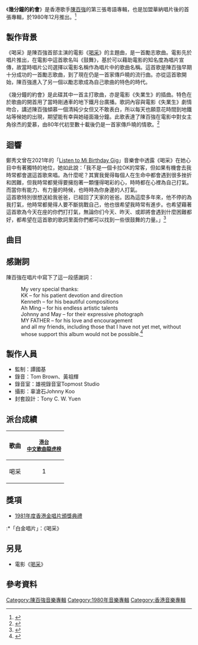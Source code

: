 {{Infobox Album
| name		= 幾分鐘的約會
| type		= [[專輯|專輯]]
| artist	= [[陳百強|陳百強]]
| cover		= 陳百強_幾分鐘的約會_Cover.jpg
| background  = 
| released	= 1980年12月
| recorded	= 1980年
| genre		= [[粵語流行音樂|粵語流行音樂]]
| length	= 40:42
| label		= [[香港華納唱片|華納唱片 (香港)]]
| producer	= 譚國基
| prev_title = [[不再流淚|不再流淚]]
| prev_year  = 1980 <!-- 5月 -->
| next_title = [[有了你|有了你]]
| next_year  = 1981 <!-- 8月 -->
}}

《'''幾分鐘的約會'''》是香港歌手[[陳百強|陳百強]]的第三張粵語專輯，也是加盟華納唱片後的首張專輯，於1980年12月推出。<ref>{{cite web |title=《幾分鐘的約會》唱片數據庫 |url=https://musicbrainz.org/release/5be8de17-400a-4d70-8bcb-ef3eb98bc64e |website=Musicbrainz}}</ref>

==製作背景==
《喝采》是陳百強首部主演的電影《[[喝采|喝采]]》的主題曲，是一首勵志歌曲。電影先於唱片推出，在電影中這首歌名叫《鼓舞》，基於可以藉助電影的知名度為唱片宣傳，故當時唱片公司選擇以電影名稱作為唱片中的歌曲名稱。這首歌是陳百強早期十分成功的一首勵志歌曲，到了現在仍是一首家傳戶曉的流行曲。亦從這首歌開始，陳百強進入了另一個以勵志歌成為自己歌曲的特色的時代。

《幾分鐘的約會》是此碟其中一首主打歌曲，亦是電影《失業生》的插曲。特色在於歌曲的開首用了當時剛通車的地下鐵月台廣播。歌詞內容與電影《失業生》劇情吻合，講述陳百強傾慕一個清純少女但又不敢表白，所以每天也願意花時間到地鐵站等候她的出現，期望能有幸與她碰面幾分鐘。此歌表達了陳百強在電影中對女主角徐杰的愛慕，由80年代初至數十載後仍是一首家傳戶曉的情歌。<ref>{{cite book |author1=黃國恩 |title=這樣憶起陳百強 |date=2019-07-17 |publisher=非凡出版 |isbn=9789888573301 |url=https://books.google.com.sg/books?id=L57LDwAAQBAJ |access-date=2022-03-13 |archive-date=2021-11-28 |archive-url=https://web.archive.org/web/20211128092727/https://books.google.com.sg/books?id=L57LDwAAQBAJ }}</ref>

==迴響==
鄭秀文曾在2021年的「[[Sammi_Listen_To_Mi_Birthday_Gig|Listen to Mi Birthday Gig]]」音樂會中透露《喝采》在她心目中有著獨特的地位，她如此說：「我不是一個卡拉OK的常客，但如果有機會去我時常都會選這首歌來唱。為什麼呢？其實我覺得每個人在生命中都會遇到很多挫折和困難，但我時常都覺得要擁抱著一顆懂得喝彩的心，時時都在心裡為自己打氣。而當你有能力、有力量的時候，也時時為你身邊的人打氣。<br>
這首歌特別很想送給我爸爸，已經回了天家的爸爸。因為這麼多年來，他不停的為我打氣，他時常都覺得人要不斷挑戰自己，他也很希望我時常有進步。也希望藉著這首歌為今天在座的你們打打氣，無論你们今天、昨天、或即將會遇到什麼困難都好，都希望在這首歌的歌詞里面你們都可以找到一些很鼓舞的力量。」<ref>{{cite web |title=鄭秀文談《喝采》- 54m30s |url=https://www.bilibili.com/video/BV1wP4y137U7 |website=bilibili |access-date=2022-03-13 |archive-date=2022-03-13 |archive-url=https://web.archive.org/web/20220313182355/https://www.bilibili.com/video/BV1wP4y137U7/ }}</ref>

==曲目==
{{Tracklist
| collapsed = 
| headline = 
| font_size = 
| total_length = 40:42

| all_writing = 
| all_music = 
| all_lyrics = 
| all_arranger = 
| all_producer = 譚國基
| all_except = 

| extra_column =

| title1 = 喝采
| note1 = 電影《喝采》主題曲
| longnote1 = '''第一主打'''<br>又名《鼓舞》<br>電影《[[喝采|喝采]]》于1980.10.02至10.15上映，陳百強（飾Ken）為第一男主角。<br>2007年起被列入香港中一音樂課教材
| music1 = 陳百強
| lyrics1 = [[鄭國江|鄭國江]]
| arranger1 = [[鮑比達|Chris Babida]]
| extra1 = 
| length1 = 3:28

| title2 = 飛出去
| note2 =
| longnote2 =
| music2 = 陳百強
| lyrics2 = 鄭國江
| arranger2 = 梁兆基
| extra2 = 
| length2 = 3:08

| title3 = 我愛白云
| note3 = 
| longnote3 = 同曲異詞/編有《夢里人》，收錄于陳百強的[[梦里人_(专辑)|《夢里人》]]專輯
| music3 = 陳百強
| lyrics3 = 湯正川
| arranger3 = Dave Packer
| extra3 = 
| length3 = 3:59

| title4 = 紀念冊
| note4 = 
| longnote4 = 
| music4 = 陳百強
| lyrics4 = 鄭國江
| arranger4 = 梁兆基
| extra4 = 
| length4 = 3:18

| title5 = 失業生
| note5 = 
| longnote5 = 改編自[[Simon_&_Garfunkel|Simon & Garfunkel]]的《Scarborough Fair / Canticle》
| music5 = 英國民謠
| lyrics5 = 鄭國江
| arranger5 = 梁兆基
| extra5 = 
| length5 = 3:00

| title6 = 夏日的懷念
| note6 =
| longnote6 = 改編自Simon May的《The Summer of My Life》
| music6 = Simon May
| lyrics6 = 鄭國江
| arranger6 = 梁兆基
| extra6 = 
| length6 = 4:20

| title7 = 幾分鐘的約會
| note7 = 
| longnote7 = '''第二主打'''<br>創作意念來自于1980年2月首次通車的香港地鐵（由尖沙咀站通往中環站）<br>電影《[[失業生|失業生]]》插曲<br>陳德堅又名Kenneth Chan
| music7 = 陳德堅
| lyrics7 = 鄭國江
| arranger7 = Dave Packer
| extra7 = 
| length7 = 3:00

| title8 = 人在雨中
| note8 = 
| longnote8 = 改編自五木ひろし(五木宏)的《蟬時雨》
| music8 = 宇崎竜童
| lyrics8 = 鄭國江
| arranger8 = 梁兆基
| extra8 = 
| length8 = 4:12

| title9 = 快樂的丑小鴨
| note9 = 
| longnote9 = 
| music9 = 陳百強
| lyrics9 = 鄭國江
| arranger9 = Dave Packer
| extra9 = 
| length9 = 2:59

| title10 = 但願人長久
| note10 = 
| longnote10 = 改編自Dionne Warwick的《Feeling Old Feelings》
| music10 = Danny Hice<br>Chip Hardy
| lyrics10 = 鄭國江
| arranger10 = 梁兆基
| extra10 = 
| length10 = 3:57

| title11 = 走到街上
| note11 = 
| longnote11 = 
| music11 = 陳德堅
| lyrics11 = 鄭國江
| arranger11 = 芳風源
| extra11 = 
| length11 = 2:21

| title12 = 失業生 (音樂)
| note12 = 
| longnote12 = 
| music12 = 英國民謠
| lyrics12 = 	—
| arranger12 = 梁兆基
| extra12 = 
| length12 = 3:00
}}

==感謝詞==
陳百強在唱片中寫下了這一段感謝詞：

:My very special thanks:
:KK – for his patient devotion and direction
:Kenneth – for his beautiful compositions
:Ah Ming – for his endless artistic talents
:Johnny and May – for their expressive photograph
:MY FATHER – for his love and encouragement
:and all my friends, including those that I have not yet met, without whose support this album would not be possible.<ref>{{cite web |title=《幾分鍾的約會》唱片感謝詞 |url=http://www.dannychan.cn/danny-library/wp-content/uploads/2015/05/陳百強與你幾分鐘的約會-歌詞B面-紫竹拼合-yyfixed.jpg |access-date=2022-06-25 |archive-date=2022-03-09 |archive-url=https://web.archive.org/web/20220309020426/http://www.dannychan.cn/danny-library/wp-content/uploads/2015/05/%E9%99%B3%E7%99%BE%E5%BC%B7%E8%88%87%E4%BD%A0%E5%B9%BE%E5%88%86%E9%90%98%E7%9A%84%E7%B4%84%E6%9C%83-%E6%AD%8C%E8%A9%9EB%E9%9D%A2-%E7%B4%AB%E7%AB%B9%E6%8B%BC%E5%90%88-yyfixed.jpg }}</ref>

==製作人員==
*監制：譚國基
*錄音：Tom Brown、黃祖輝
*錄音室：雄視錄音室Topmost Studio
*攝影：辜滄石Johnny Koo
*封套設計：Tony C. W. Yuen

==派台成績==
{| class="wikitable"
|-
! 歌曲
! <small>[[歷年中文歌曲龍虎榜冠軍歌曲|港台<br>中文歌曲龍虎榜]]</small>
|-
| 喝采
| style="text-align:center;"|1
|}

==獎項==
*[[1981年度香港金唱片頒獎典禮|1981年度香港金唱片頒獎典禮]]
:*「白金唱片」：《喝采》

==另見==
*電影《[[喝采|喝采]]》

==參考資料==
{{reflist}}

{{陳百強}}
[[Category:陳百強音樂專輯|Category:陳百強音樂專輯]]
[[Category:1980年音樂專輯|Category:1980年音樂專輯]]
[[Category:香港音樂專輯|Category:香港音樂專輯]]